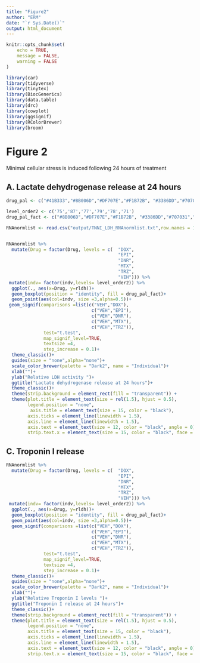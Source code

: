 ```yaml
---
title: "Figure2"
author: "ERM"
date: "`r Sys.Date()`"
output: html_document
---
```


```r
knitr::opts_chunk$set(
	echo = TRUE,
	message = FALSE,
	warning = FALSE
)
```

```r
library(car)
library(tidyverse)
library(tinytex)
library(BiocGenerics)
library(data.table)
library(drc)
library(cowplot)
library(ggsignif)
library(RColorBrewer)
library(broom)
```


# Figure 2 
Minimal cellular stress is induced following 24 hours of treatment

## A. Lactate dehydrogenase release at 24 hours
```r
drug_pal <- c("#41B333","#8B006D","#DF707E","#F1B72B", "#3386DD","#707031")

level_order2 <- c('75','87','77','79','78','71')
drug_pal_fact <- c("#8B006D","#DF707E","#F1B72B", "#3386DD","#707031","#41B333")

RNAnormlist <- read.csv("output/TNNI_LDH_RNAnormlist.txt",row.names = 1)


RNAnormlist %>% 
  mutate(Drug = factor(Drug, levels = c(  "DOX",
                                          "EPI",
                                          "DNR",
                                          "MTX",
                                          "TRZ",
                                          "VEH"))) %>%
 mutate(indv= factor(indv,levels= level_order2)) %>% 
  ggplot(., aes(x=Drug, y=rldh))+
  geom_boxplot(position = "identity", fill = drug_pal_fact)+
  geom_point(aes(col=indv, size =3,alpha=0.5))+
 geom_signif(comparisons =list(c("VEH","DOX"),
                                c("VEH","EPI"),
                                c("VEH","DNR"),
                                c("VEH","MTX"),
                                c("VEH","TRZ")),
              test="t.test",
              map_signif_level=TRUE,
              textsize =4,
              step_increase = 0.1)+
  theme_classic()+
  guides(size = "none",alpha="none")+
  scale_color_brewer(palette = "Dark2", name = "Individual")+
  xlab("")+
  ylab("Relative LDH activity ")+
  ggtitle("Lactate dehydrogenase release at 24 hours")+
  theme_classic()+
  theme(strip.background = element_rect(fill = "transparent")) +
  theme(plot.title = element_text(size = rel(1.5), hjust = 0.5),
        legend.position = "none",
         axis.title = element_text(size = 15, color = "black"),
        axis.ticks = element_line(linewidth = 1.5),
        axis.line = element_line(linewidth = 1.5),
        axis.text = element_text(size = 12, color = "black", angle = 0),
        strip.text.x = element_text(size = 15, color = "black", face = "bold"))

```
## C. Troponin I release


```r


RNAnormlist %>% 
  mutate(Drug = factor(Drug, levels = c(  "DOX",
                                          "EPI",
                                          "DNR",
                                          "MTX",
                                          "TRZ",
                                          "VEH"))) %>%
 mutate(indv= factor(indv,levels= level_order2)) %>% 
  ggplot(., aes(x=Drug, y=rldh))+
  geom_boxplot(position = "identity", fill = drug_pal_fact)+
  geom_point(aes(col=indv, size =3,alpha=0.5))+
  geom_signif(comparisons =list(c("VEH","DOX"),
                                c("VEH","EPI"),
                                c("VEH","DNR"),
                                c("VEH","MTX"),
                                c("VEH","TRZ")),
              test="t.test",
              map_signif_level=TRUE,
              textsize =4,
              step_increase = 0.1)+
  theme_classic()+
  guides(size = "none",alpha="none")+
  scale_color_brewer(palette = "Dark2", name = "Individual")+
  xlab("")+
  ylab("Relative Troponin I levels ")+
  ggtitle("Troponin I release at 24 hours")+
  theme_classic()+
  theme(strip.background = element_rect(fill = "transparent")) +
  theme(plot.title = element_text(size = rel(1.5), hjust = 0.5),
        legend.position = "none",
        axis.title = element_text(size = 15, color = "black"),
        axis.ticks = element_line(linewidth = 1.5),
        axis.line = element_line(linewidth = 1.5),
        axis.text = element_text(size = 12, color = "black", angle = 0),
        strip.text.x = element_text(size = 15, color = "black", face = "bold"))

```
